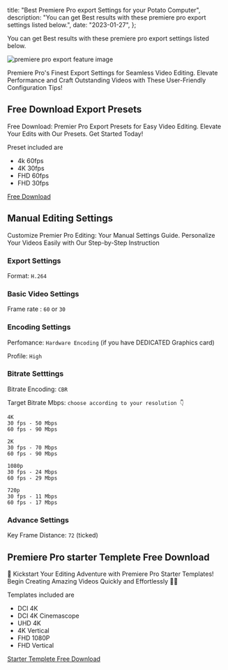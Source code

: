   title: "Best Premiere Pro export Settings for your Potato Computer",
  description:
    "You can get Best results with these premiere pro export settings listed below.",
  date: "2023-01-27",
};

You can get Best results with these premiere pro export settings listed below.

![premiere pro export feature image](/images/premiere-pro-export.webp)

Premiere Pro's Finest Export Settings for Seamless Video Editing. Elevate Performance and Craft Outstanding Videos with These User-Friendly Configuration Tips!

## Free Download Export Presets

Free Download: Premier Pro Export Presets for Easy Video Editing. Elevate Your Edits with Our Presets. Get Started Today!

Preset included are

- 4k 60fps
- 4K 30fps
- FHD 60fps
- FHD 30fps

[Free Download](https://mega.nz/folder/8W0wHLqQ#VQRzz5H0ca2JTX7pUBxHTg)

## Manual Editing Settings

Customize Premier Pro Editing: Your Manual Settings Guide. Personalize Your Videos Easily with Our Step-by-Step Instruction

### Export Settings

Format: `H.264`

### Basic Video Settings

Frame rate : `60` or `30`

### Encoding Settings

Perfomance: `Hardware Encoding` (if you have DEDICATED Graphics card)

Profile: `High`

### Bitrate Setttings

Bitrate Encoding: `CBR`

Target Bitrate Mbps: `choose according to your resolution 👇`

```
4K
30 fps - 50 Mbps
60 fps - 90 Mbps
```

```
2K
30 fps - 70 Mbps
60 fps - 90 Mbps
```

```
1080p
30 fps - 24 Mbps
60 fps - 29 Mbps
```

```
720p
30 fps - 11 Mbps
60 fps - 17 Mbps
```

### Advance Settings

Key Frame Distance: `72` (ticked)

## Premiere Pro starter Templete Free Download

🚀 Kickstart Your Editing Adventure with Premiere Pro Starter Templates! Begin Creating Amazing Videos Quickly and Effortlessly 🎥✨

Templates included are

- DCI 4K
- DCI 4K Cinemascope
- UHD 4K
- 4K Vertical
- FHD 1080P
- FHD Vertical

[Starter Templete Free Download](https://mega.nz/file/NbcG3KJK#IoFIcdz0AtiYWMdFbcbKwMRgQdOP3Es1oFjLn8MQSHY)
